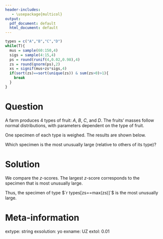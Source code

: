 ```yaml
---
header-includes:
   - \usepackage{multicol}
output:
  pdf_document: default
  html_document: default
---
```


```r
types = c("A","B","C","D")
while(T){
  mus = sample(60:150,4)
  sigs = sample(4:15,4)
  ps = round(runif(4,0.02,0.98),4)
  zs = round(qnorm(ps),2)
  xs = signif(mus+zs*sigs,4)
  if(sort(zs)==sort(unique(zs)) & sum(zs>0)>1){
    break
  }
}
```

Question
========

A farm produces 4 types of fruit: $A$, $B$, $C$, and $D$. The fruits' masses follow normal distributions, with parameters dependent on the type of fruit.

\begin{center}
\begin{tabular}{|c|c|c|}\hline
Type of fruit & Mean mass (g) & Standard deviation of mass (g) \\ \hline
$A$ & `r mus[1]` & `r sigs[1]` \\
$B$ & `r mus[2]` & `r sigs[2]` \\
$C$ & `r mus[3]` & `r sigs[3]` \\
$D$ & `r mus[4]` & `r sigs[4]` \\ \hline
\end{tabular}
\end{center}

One specimen of each type is weighed. The results are shown below.

\begin{center}
\begin{tabular}{|c|c|}\hline
Type of fruit & Mass of specimen (g) \\ \hline
$A$ & `r xs[1]` \\
$B$ & `r xs[2]` \\
$C$ & `r xs[3]` \\
$D$ & `r xs[4]` \\ \hline
\end{tabular}
\end{center}

Which specimen is the most unusually large (relative to others of its type)?

Solution
========

We compare the $z$-scores. The largest $z$-score corresponds to the specimen that is most unusually large.

\begin{center}
\begin{tabular}{|c|c|c|}\hline
Type of fruit & formula &  $z$-score \\ \hline
$A$ & $z=\frac{`r xs[1]`-`r mus[1]`}{`r sigs[1]`}$ &`r zs[1]` \\
$B$ & $z=\frac{`r xs[2]`-`r mus[2]`}{`r sigs[2]`}$ &`r zs[2]` \\
$C$ & $z=\frac{`r xs[3]`-`r mus[3]`}{`r sigs[3]`}$ &`r zs[3]` \\
$D$ & $z=\frac{`r xs[4]`-`r mus[4]`}{`r sigs[4]`}$ &`r zs[4]` \\ \hline
\end{tabular}
\end{center}

Thus, the specimen of type $`r types[zs==max(zs)]`$ is the most unusually large.

Meta-information
============
extype: string
exsolution: yo
exname: UZ
extol: 0.01
